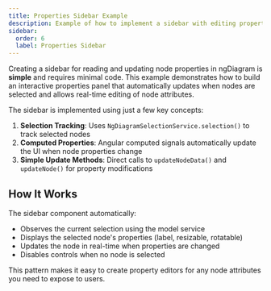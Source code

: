 ```yaml
---
title: Properties Sidebar Example
description: Example of how to implement a sidebar with editing properties in ngDiagram
sidebar:
  order: 6
  label: Properties Sidebar
---
```


Creating a sidebar for reading and updating node properties in ngDiagram is **simple** and requires minimal code. This example demonstrates how to build an interactive properties panel that automatically updates when nodes are selected and allows real-time editing of node attributes.

The sidebar is implemented using just a few key concepts:

1. **Selection Tracking**: Uses `NgDiagramSelectionService.selection()` to track selected nodes
2. **Computed Properties**: Angular computed signals automatically update the UI when node properties change
3. **Simple Update Methods**: Direct calls to `updateNodeData()` and `updateNode()` for property modifications

## How It Works

The sidebar component automatically:

- Observes the current selection using the model service
- Displays the selected node's properties (label, resizable, rotatable)
- Updates the node in real-time when properties are changed
- Disables controls when no node is selected

This pattern makes it easy to create property editors for any node attributes you need to expose to users.


<Sidebar />
<ExampleViewer dirName="properties-sidebar" />
